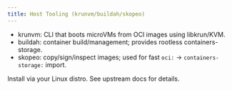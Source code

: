 ```yaml
---
title: Host Tooling (krunvm/buildah/skopeo)
---
```


- krunvm: CLI that boots microVMs from OCI images using libkrun/KVM.
- buildah: container build/management; provides rootless containers-storage.
- skopeo: copy/sign/inspect images; used for fast `oci:` → `containers-storage:` import.

Install via your Linux distro. See upstream docs for details.
